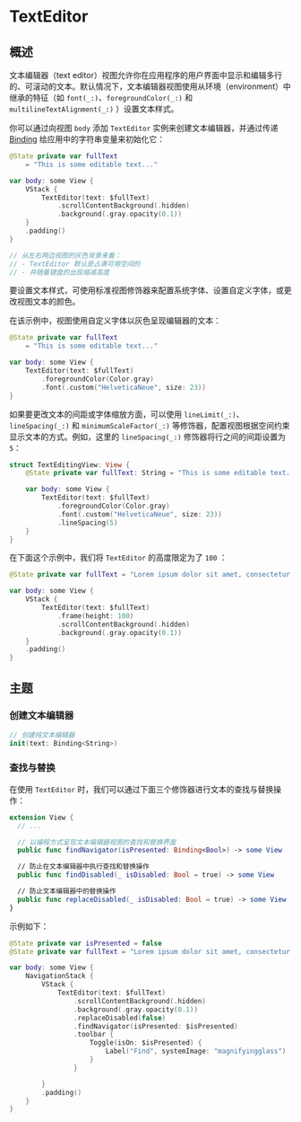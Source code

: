 
# TextEditor

<OriginalSource
  title="TextEditor"
  url="https://developer.apple.com/documentation/swiftui/texteditor"
  summary="可以显示和编辑长格式文本的视图"
/>

## 概述

文本编辑器（text editor）视图允许你在应用程序的用户界面中显示和编辑多行的、可滚动的文本。默认情况下，文本编辑器视图使用从环境（environment）中继承的特征（如 `font(_:)`、`foregroundColor(_:)` 和 `multilineTextAlignment(_:)` ）设置文本样式。

你可以通过向视图 `body` 添加 `TextEditor` 实例来创建文本编辑器，并通过传递 [Binding](https://developer.apple.com/documentation/swiftui/binding) 给应用中的字符串变量来初始化它：

<ScreenshotBlock src={TextEditorImage} srcRight={TextEditorWithKeyboardImage}>

```swift
@State private var fullText
    = "This is some editable text..."

var body: some View {
    VStack {
        TextEditor(text: $fullText)
            .scrollContentBackground(.hidden)
            .background(.gray.opacity(0.1))
    }
    .padding()
}

// 从左右两边视图的灰色背景来看：
// - TextEditor 默认是占满可用空间的
// - 并随着键盘的出现缩减高度
```

</ScreenshotBlock>

要设置文本样式，可使用标准视图修饰器来配置系统字体、设置自定义字体，或更改视图文本的颜色。

在该示例中，视图使用自定义字体以灰色呈现编辑器的文本：

<ScreenshotBlock src={TextEditor2Image}>

```swift
@State private var fullText
    = "This is some editable text..."

var body: some View {
    TextEditor(text: $fullText)
        .foregroundColor(Color.gray)
        .font(.custom("HelveticaNeue", size: 23))
}
```

</ScreenshotBlock>

如果要更改文本的间距或字体缩放方面，可以使用 `lineLimit(_:)`、`lineSpacing(_:)` 和 `minimumScaleFactor(_:)` 等修饰器，配置视图根据空间约束显示文本的方式。例如，这里的 `lineSpacing(_:)` 修饰器将行之间的间距设置为 `5`：

```swift
struct TextEditingView: View {
    @State private var fullText: String = "This is some editable text..."

    var body: some View {
        TextEditor(text: $fullText)
            .foregroundColor(Color.gray)
            .font(.custom("HelveticaNeue", size: 23))
            .lineSpacing(5)
    }
}
```

在下面这个示例中，我们将 `TextEditor` 的高度限定为了 `100` ：

<ScreenshotBlock src={TextEditorWithHeightGIF}>

```swift
@State private var fullText = "Lorem ipsum dolor sit amet, consectetur adipiscing elit, sed do eiusmod tempor incididunt ut labore et dolore magna aliqua. Ut enim ad minim veniam, quis nostrud exercitation ullamco laboris nisi ut aliquip ex ea commodo consequat. Duis aute irure dolor in reprehenderit in voluptate velit esse cillum dolore eu fugiat nulla pariatur. Excepteur sint occaecat cupidatat non proident, sunt in culpa qui officia deserunt mollit anim id est laborum."

var body: some View {
    VStack {
        TextEditor(text: $fullText)
            .frame(height: 100)
            .scrollContentBackground(.hidden)
            .background(.gray.opacity(0.1))
    }
    .padding()
}
```

</ScreenshotBlock>

## 主题

### 创建文本编辑器

```swift
// 创建纯文本编辑器
init(text: Binding<String>)
```

### 查找与替换

在使用 `TextEditor` 时，我们可以通过下面三个修饰器进行文本的查找与替换操作：

```swift
extension View {
  // ...

  // 以编程方式呈现文本编辑器视图的查找和替换界面
  public func findNavigator(isPresented: Binding<Bool>) -> some View

  // 防止在文本编辑器中执行查找和替换操作
  public func findDisabled(_ isDisabled: Bool = true) -> some View

  // 防止文本编辑器中的替换操作
  public func replaceDisabled(_ isDisabled: Bool = true) -> some View
}
```

示例如下：

<ScreenshotBlock src={FindNavigatorImage} srcRight={FindNavigatorWithKeyboardImage}>

```swift
@State private var isPresented = false
@State private var fullText = "Lorem ipsum dolor sit amet, consectetur adipiscing elit, sed do eiusmod tempor incididunt ut labore et dolore magna aliqua. Ut enim ad minim veniam, quis nostrud exercitation ullamco laboris nisi ut aliquip ex ea commodo consequat. Duis aute irure dolor in reprehenderit in voluptate velit esse cillum dolore eu fugiat nulla pariatur. Excepteur sint occaecat cupidatat non proident, sunt in culpa qui officia deserunt mollit anim id est laborum."

var body: some View {
    NavigationStack {
        VStack {
            TextEditor(text: $fullText)
                .scrollContentBackground(.hidden)
                .background(.gray.opacity(0.1))
                .replaceDisabled(false)
                .findNavigator(isPresented: $isPresented)
                .toolbar {
                    Toggle(isOn: $isPresented) {
                        Label("Find", systemImage: "magnifyingglass")
                    }
                }

        }
        .padding()
    }
}
```

</ScreenshotBlock>

